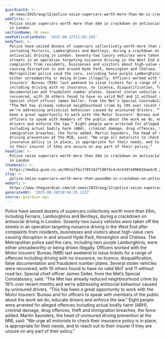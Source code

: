 ```yaml
---
guardianId: >-
  uk-news/2025/aug/12/police-seize-supercars-worth-more-than-6m-in-crackdown-on-antisocial-driving-in-london
webTitle: >-
  Police seize supercars worth more than £6m in crackdown on antisocial driving
  in London
sectionName: UK news
webPublicationDate: '2025-08-12T21:02:29Z'
bodyText: >-
  Police have seized dozens of supercars collectively worth more than £6m,
  including Ferraris, Lamborghinis and Bentleys, during a crackdown on
  antisocial driving in London. Seventy-two luxury vehicles were taken off the
  streets in an operation targeting nuisance driving in the West End after
  complaints from residents, businesses and visitors about high-value cars
  causing disruption in and around Hyde Park, Kensington and Chelsea. The
  Metropolitan police said the cars, including twin purple Lamborghinis, were
  either unroadworthy or being driven illegally. Officers worked with the Motor
  Insurers’ Bureau (MIB) last weekend to issue tickets for a range of offences
  including driving with no insurance, no licence, disqualification, false
  documentation and fraudulent number plates. Several stolen vehicles were
  recovered, with 10 others found to have no valid MoT and 11 without road tax.
  Special chief officer James Deller, from the Met’s Special Constabulary, said:
  “The Met has already reduced neighbourhood crime by 19% over recent months and
  we’re addressing antisocial behaviour caused by uninsured drivers. “This has
  been a great opportunity to work with the Motor Insurers’ Bureau and for
  officers to speak with members of the public about the work we do, educate
  drivers and enforce the law.” Eight people were arrested for alleged offences
  including actual bodily harm (ABH), criminal damage, drug offences, theft and
  immigration breaches, the force added. Martin Saunders, the head of uninsured
  driving prevention at the MIB, said: “We urge all motorists to check their
  insurance policy is in place, is appropriate for their needs, and to reach out
  to their insurer if they are unsure on any part of their policy.”
headline: >-
  Police seize supercars worth more than £6m in crackdown on antisocial driving
  in London
thumbnail: >-
  https://media.guim.co.uk/091e2fbc1f85342f190fdc4c4cb397a99b62daed/0_287_699_559/500.jpg
slug: >-
  police-seize-supercars-worth-more-than-pound6m-in-crackdown-on-antisocial-driving-in-london
webUrl: >-
  https://www.theguardian.com/uk-news/2025/aug/12/police-seize-supercars-worth-more-than-6m-in-crackdown-on-antisocial-driving-in-london
generatedAt: '2025-08-28T20:04:25.122Z'
source: guardian-api
---
```

Police have seized dozens of supercars collectively worth more than £6m, including Ferraris, Lamborghinis and Bentleys, during a crackdown on antisocial driving in London. Seventy-two luxury vehicles were taken off the streets in an operation targeting nuisance driving in the West End after complaints from residents, businesses and visitors about high-value cars causing disruption in and around Hyde Park, Kensington and Chelsea. The Metropolitan police said the cars, including twin purple Lamborghinis, were either unroadworthy or being driven illegally. Officers worked with the Motor Insurers’ Bureau (MIB) last weekend to issue tickets for a range of offences including driving with no insurance, no licence, disqualification, false documentation and fraudulent number plates. Several stolen vehicles were recovered, with 10 others found to have no valid MoT and 11 without road tax. Special chief officer James Deller, from the Met’s Special Constabulary, said: “The Met has already reduced neighbourhood crime by 19% over recent months and we’re addressing antisocial behaviour caused by uninsured drivers. “This has been a great opportunity to work with the Motor Insurers’ Bureau and for officers to speak with members of the public about the work we do, educate drivers and enforce the law.” Eight people were arrested for alleged offences including actual bodily harm (ABH), criminal damage, drug offences, theft and immigration breaches, the force added. Martin Saunders, the head of uninsured driving prevention at the MIB, said: “We urge all motorists to check their insurance policy is in place, is appropriate for their needs, and to reach out to their insurer if they are unsure on any part of their policy.”

